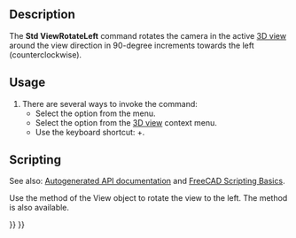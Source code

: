 <languages/>
<translate>

<!--T:7-->
{{Docnav
|[[Std_ViewLeft|ViewLeft]]
|[[Std_ViewRotateRight|ViewRotateRight]]
|[[Std_View_Menu|Std View Menu]]
|IconL=Std_ViewLeft.svg
|IconR=Std_ViewRotateRight.svg
|IconC=Freecad.svg
}}

<!--T:1-->
{{GuiCommand
|Name=Std ViewRotateLeft
|MenuLocation=View → Standard views → Rotate Left
|Workbenches=All
|Shortcut={{KEY|Shift}}+{{KEY|Left}}
|SeeAlso=[[Std_ViewRotateRight|Std ViewRotateRight]]
}}

==Description== <!--T:2-->

<!--T:3-->
The '''Std ViewRotateLeft''' command rotates the camera in the active [[3D_view|3D view]] around the view direction in 90-degree increments towards the left (counterclockwise).

==Usage== <!--T:6-->

<!--T:4-->
# There are several ways to invoke the command:
#* Select the {{MenuCommand|View → Standard views → [[Image:Std_ViewRotateLeft.svg|16px]] Rotate Left}} option from the menu.
#* Select the {{MenuCommand|Standard views → [[Image:Std_ViewRotateLeft.svg|16px]] Rotate Left}} option from the [[3D_view|3D view]] context menu.
#* Use the keyboard shortcut: {{KEY|Shift}}+{{KEY|Left}}.

==Scripting== <!--T:8-->

<!--T:9-->
See also: [https://freecad.github.io/SourceDoc/ Autogenerated API documentation] and [[FreeCAD_Scripting_Basics|FreeCAD Scripting Basics]].

<!--T:10-->
Use the {{incode|viewRotateLeft}} method of the View object to rotate the view to the left. The {{incode|viewRotateRight}} method is also available.

</translate>
{{Code|code=
import FreeCADGui

view = FreeCADGui.ActiveDocument.ActiveView
view.viewRotateLeft()
}}
<translate>


<!--T:11-->
{{Docnav
|[[Std_ViewLeft|ViewLeft]]
|[[Std_ViewRotateRight|ViewRotateRight]]
|[[Std_View_Menu|Std View Menu]]
|IconL=Std_ViewLeft.svg
|IconR=Std_ViewRotateRight.svg
|IconC=Freecad.svg
}}

</translate>
{{Std_Base_navi{{#translation:}}}}
{{Userdocnavi{{#translation:}}}}